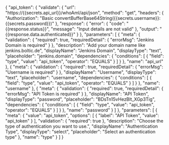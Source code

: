 {
    "api_token": {
        "validate": {
            "url": "https://{{secrets.api_url}}/whoAmI/api/json",
            "method": "get",
            "headers": {
                "Authorization": "Basic convertBufferBase64String({{secrets.username}}:{{secrets.password}})"
            },
            "response": {
                "error": {
                    "code": "{{response.status}}",
                    "message": "Input details are not valid"
                },
                "output": "{{response.data.authenticated}}"
            }
        },
        "parameters": [
            {
                "meta": {
                    "validation": {
                        "required": true,
                        "requiredDetail": {
                            "errorMsg": "Jenkins Domain is required"
                        }
                    },
                    "description": "Add your domain name like jenkins.boltic.de",
                    "displayName": "Jenkins Domain",
                    "displayType": "text",
                    "placeholder": "jenkins.domain",
                    "dependencies": {
                        "conditions": [
                            {
                                "field": "type",
                                "value": "api_token",
                                "operator": "EQUALS"
                            }
                        ]
                    }
                },
                "name": "api_url"
            },
            {
                "meta": {
                    "validation": {
                        "required": true,
                        "requiredDetail": {
                            "errorMsg": "Username is required"
                        }
                    },
                    "displayName": "Username",
                    "displayType": "text",
                    "placeholder": "username",
                    "dependencies": {
                        "conditions": [
                            {
                                "field": "type",
                                "value": "api_token",
                                "operator": "EQUALS"
                            }
                        ]
                    }
                },
                "name": "username"
            },
            {
                "meta": {
                    "validation": {
                        "required": true,
                        "requiredDetail": {
                            "errorMsg": "API Token is required"
                        }
                    },
                    "displayName": "API Token",
                    "displayType": "password",
                    "placeholder": "BDsTn15vHezBlt_XGp3Tig",
                    "dependencies": {
                        "conditions": [
                            {
                                "field": "type",
                                "value": "api_token",
                                "operator": "EQUALS"
                            }
                        ]
                    }
                },
                "name": "password"
            }
        ]
    },
    "parameters": [
        {
            "meta": {
                "value": "api_token",
                "options": [
                    {
                        "label": "API Token",
                        "value": "api_token"
                    }
                ],
                "validation": {
                    "required": true
                },
                "description": "Choose the type of authentication you want to use.",
                "displayName": "Authentication Type",
                "displayType": "select",
                "placeholder": "Select an authentication type"
            },
            "name": "type"
        }
    ]
}